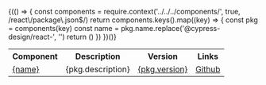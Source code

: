 
<Meta
  title="Index"
/>

<div>
  <table class="w-200">
    <tr>
      <th>Component</th>
      <th>Description</th>
      <th>Version</th>
      <th>Links</th>
    </tr>
    {(() => {
      const components = require.context('../../../components/', true, /react\/package\.json$/)
      return components.keys().map((key) => {
        const pkg = components(key)
        const name = pkg.name.replace('@cypress-design/react-', '')
        return (<tr>
          <td>
            <a href={`/docs/react_${name}--${name}`}>
              {name}
            </a>
          </td>
          <td>
            {pkg.description}
          </td>
          <td>
            <a href={`https://www.npmjs.com/package/${pkg.name}`}>
              {pkg.version}
            </a>
          </td>
          <td>
            <a href={`https://github.com/cypress-io/cypress-design/tree/main/components/${name}/react`}>
              Github
            </a>
          </td>
        </tr>)
      })
    })()}
  </table>
</div>
